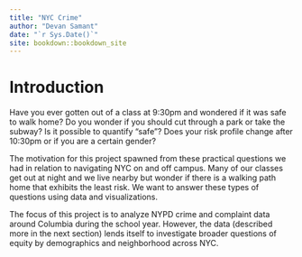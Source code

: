 ```yaml
--- 
title: "NYC Crime"
author: "Devan Samant"
date: "`r Sys.Date()`"
site: bookdown::bookdown_site
---
```


# Introduction

Have you ever gotten out of a class at 9:30pm and wondered if it was safe to walk home? Do you wonder if you should cut through a park or take the subway? Is it possible to quantify "safe"? Does your risk profile change after 10:30pm or if you are a certain gender? 

The motivation for this project spawned from these practical questions we had in relation to navigating NYC on and off campus. Many of our classes get out at night and we live nearby but wonder if there is a walking path home that exhibits the least risk. We want to answer these types of questions using data and visualizations.

The focus of this project is to analyze NYPD crime and complaint data around Columbia during the school year. However, the data (described more in the next section) lends itself to investigate broader questions of equity by demographics and neighborhood across NYC. 




    
